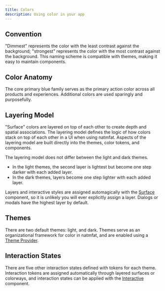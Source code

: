 ```yaml
---
title: Colors
description: Using color in your app
---
```


## Convention

"Dimmest" represents the color with the least contrast against the background; "strongest" represents the color with the most contrast against the background. This naming scheme is compatible with themes, making it easy to maintain components.

## Color Anatomy

The core primary blue family serves as the primary action color across all products and experiences. Additional colors are used sparingly and purposefully.


<ColorDemo />

## Layering Model

"Surface" colors are layered on top of each other to create depth and spatial associations. The layering model defines the logic of how colors stack on top of each other in a UI when using natmfat. Aspects of the layering model are built directly into the themes, color tokens, and components.

The layering model does not differ between the light and dark themes.

- In the light themes, the second layer is lightest but become one step darker with each added layer. 
- In the dark themes, layers become one step lighter with each added layer.

Layers and interactive styles are assigned automagically with the [Surface](/docs/components/Surface) component, so it is unlikely you will ever explicitly assign a layer. Dialogs or modals have the highest layer by default.


<PaddedSurfaceDemo />

## Themes

There are two default themes: light, and dark. Themes serve as an organizational framework for color in natmfat, and are enabled using a [Theme Provider](/docs/components/theme-provider).

## Interaction States

There are five other interaction states defined with tokens for each theme. Interaction tokens are assigned automatically through layered surfaces or colorways, and interaction states can be applied with the [Interactive](/docs/components/Interactive) component.   


<InteractiveDemo />

